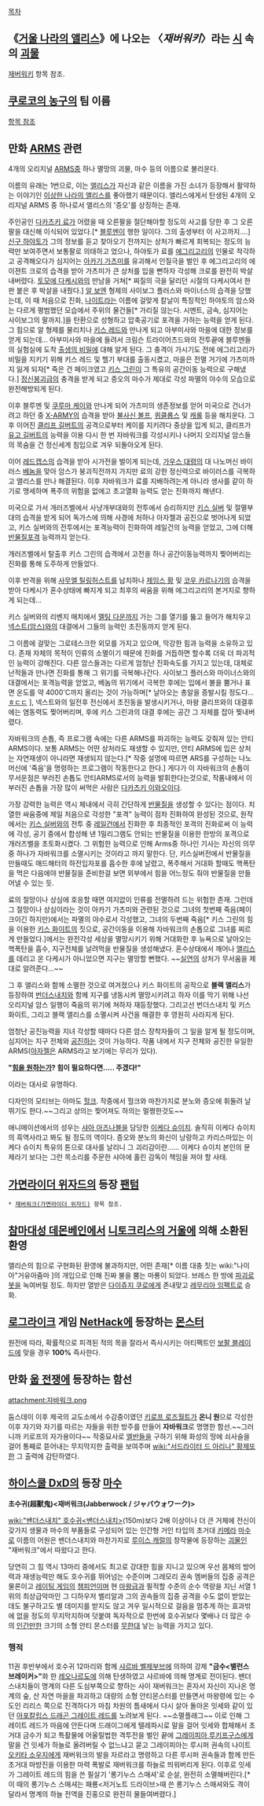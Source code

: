 [[목차]]

== 《[[거울 나라의 앨리스]]》에 나오는 〈''재버워키''〉라는 [[시]] 속의 [[괴물]] ==
[[재버워키]] 항목 참조.

== [[쿠로코의 농구]]의 팀 이름 ==
[[재버워크(쿠로코의 농구)|항목 참조]]

== 만화 [[ARMS]] 관련 ==
4개의 오리지널 [[ARMS]]중 하나
멸망의 괴물, 마수 등의 이름으로 불리운다.

이름의 유래는 1번으로, 이는 [[앨리스]]가 자신과 같은 이름을 가진 소녀가 등장해서 활약하는 이야기인 [[이상한 나라의 앨리스]]를 좋아했기 때문이다. 앨리스에게서 탄생된 4개의 오리지널 ARMS 중 하나로서 앨리스의 '증오'를 상징하는 존재.

주인공인 [[다카츠키 료]]가 어렸을 때 오른팔을 절단해야할 정도의 사고를 당한 후 그 오른팔을 대신해 이식되어 있었다.[* [[블루멘]]이 행한 일이다. 그의 출생부터 이 사고까지....] [[신구 하야토]]가 그의 정보를 듣고 찾아오기 전까지는 상처가 빠르게 회복되는 정도의 능력만 보여주면서 보통팔로 의태하고 었으나, 하야토가 료를 [[에그리고리]]의 인물로 착각하고 공격해오다가 심지어는 [[아카기 가츠미]]를 유괴해서 인질극을 벌인 후 에그리고리의 에이젼트 크로의 습격을 받아 가츠미가 큰 상처를 입을 뻔하자 각성해 크로를 완전히 박살내버렸다.
[[토모에 다케시]]와의 만남을 거쳐[* 찌질의 극을 달리던 시절의 다케시여서 한판 붙은 후 박살을 내줬다.] [[알 보엔]] 형제의 사이보그 플러스와 마이너스의 습격을 당했는데, 이 때 처음으로 진화, [[나이트]]라는 이름에 걸맞게 칼날이 특징적인 하야토의 암스와는 다르게 평범했던 모습에서 주위의 물건들[* 가리질 않는다. 시멘트, 금속, 심지어는 사이보그의 팔까지.]을 탄환으로 성형하고 압축공기로 포격을 가하는 능력을 얻게 된다. 그 힘으로 알 형제를 물리치나 [[키스 레드]]와 만나게 되고 아부미사와 마을에 대한 정보를 얻게 되는데...
아부미사와 마을에 들려서 크림슨 트라이어츠드와의 전투끝에 블루멘들의 실험실에 도착 [[출생의 비밀]]에 대해 알게 된다. 그 충격이 가시기도 전에 에그리고리가 비밀을 지키기 위해 키스 레드 및 헬기 부대를 출동시켰고, 마을은 전멸 거기에 가츠미까지 잃게 되자[* 죽은 건 페이크였고 [[키스 그린]]이 그 특유의 공간이동 능력으로 구해냈다.] [[정신붕괴]]급의 충격을 받게 되고 증오의 마수가 제대로 각성 파멸의 야수의 모습으로 완전해방되게 된다.

이후 블루멘 및 [[쿠루마 케이]]와 만나게 되어 가츠미의 생존정보를 얻어 미국으로 건너가려고 하던 중 [[X-ARMY]]의 습격을 받아 [[불사신 볼프]], [[퀴클롭스]] 및 [[캐롤]] 등을 해치운다. 그 후 이어진 [[클리프 길버트]]의 공격으로부터 케이를 지키려다 중상을 입게 되고, 클리프가 [[유고 길버트]]의 능력을 이용 다시 한 번 자바워크를 각성시키나 나머지 오리지널 암스들의 목숨을 건 정신세계 침입으로 겨우 되돌아오게 된다.

이어 [[레드캡스]]의 습격을 받아 시가전을 벌이게 되는데, [[가우스 대령]]의 대 나노머신 바이러스 [[베놈]]을 맞아 암스가 붕괴직전까지 가지만 료의 강한 정신력으로 바이러스를 극복하고 앨리스를 만나 해결된다. 이후 자바워크가 료를 지배하려는게 아니라 생사를 같이 하기로 맹세하며 폭주의 위험을 없에고 초고열화 능력도 얻는 진화까지 해낸다.

미국으로 가서 개러즈벨에서 사냥개부대와의 전투에서 승리하지만 [[키스 실버]] 및 절멸부대의 습격을 받게 되어 독가스에 의해 사경에 처하나 아자젤과 공진으로 벗어나게 되었고, 키스 실버와의 전투에서는 포격능력이 진화하여 레일건의 능력을 얻었고, 그에 더해 [[반물질]]포격 능력까지 얻는다.

개러즈벨에서 탈출후 키스 그린의 습격에서 고전을 하나 공간이동능력까지 찢어버리는 진화를 통해 도주하게 만들었다.

이후 반격을 위해 [[사무엘 틸링허스트]]를 납치하나 [[제임스 황]] 및 [[코우 카르나기]]의 습격을 받아 다케시가 혼수상태에 빠지게 되고 최후의 싸움을 위해 에그리고리의 본거지로 향하게 되는데...

키스 실버와의 리벤지 매치에서 [[멜팅 다운]]까지 가는 그를 열기를 뚫고 들어가 해치우고 [[넥스트(암스)]]와의 대결에서 그들의 능력인 초진동까지 얻게 된다.

그 이름에 걸맞는 그로테스크한 외모를 가지고 있으며, 막강한 힘과 능력을 소유하고 있다. 존재 자체의 목적이 인류의 소멸이기 때문에 진화를 거듭하면 할수록 더욱 더 파괴적인 능력이 강해진다. 다른 암스들과는 다르게 엄청난 진화속도를 가지고 있는데, 대체로 난적들과 만나면 진화를 통해 그 위기를 극복해나간다. 사이보그 플러스와 마이너스와의 대결에서는 포격능력을 얻었고, 베놈의 위기에서 극복한 후에는 입에서 불을 뿜거나 표면 온도를 약 4000'C까지 올리는 것이 가능하며[* 날아오는 총알을 증발시킬 정도다...[[ㅎㄷㄷ]] ], 넥스트와의 일전후 전신에서 초진동을 발생시키거나, 마왕 클리프와의 대결후에는 염동력도 찢어버리며, 후에 키스 그린과의 대결 후에는 공간 그 자체를 잡아 찢내버렸다.

자바워크의 손톱, 즉 프로그램 속에는 다른 ARMS를 파괴하는 능력도 갖춰져 있는 안티 ARMS이다. 보통 ARMS는 어떤 상처라도 재생할 수 있지만, 안티 ARMS에 입은 상처는 자연재생이 아니라면 재생되지 않는다.[* 작중 설명에 따르면 ARS를 구성하는 나노머신에 '죽음'을 명령하는 프로그램이 작동한다고 한다.] 게다가 이 자바워크의 손톱이 무서운점은 부러진 손톱도 안티ARMS로서의 능력을 발휘한다는것으로, 작품내에서 이 부러진 손톱을 가장 많이 써먹은 사람은 [[다카츠키 이와오]]이다.

가장 강력한 능력은 역시 체내에서 극히 간단하게 [[반물질]]을 생성할 수 있다는 점이다. 치열한 싸움중에 제일 처음으로 각성한 "포격" 능력이 점차 진화하여 완성된 것으로, 원작에서는 [[키스 실버]]와의 전투 중 [[레일건]]에서 진화한 후 최종적인 포격의 진화로써 이 능력에 각성, 공기 중에서 합성해 낸 1밀리그램도 안되는 반물질을 이용한 한방의 포격으로 개러즈벨을 초토화시켰다.
그 위험한 능력으로 인해 Arms중 하나인 기사는 자신의 의무중 하나가 자바워크를 소멸시키는 것이라고 까지 말한다. 단, 키스실버전에서 반물질을 만들때도 매드해터의 하전입자포를 흡수한 후에 날렸고, 폭주해서 거대화 할때도 핵폭탄을 먹은 다음에야 반물질을 준비한걸 보면 외부에서 힘을 어느정도 줘야 반물질을 만들어낼 수 있는 듯.

료의 절망이나 상심에 호응할 때면 여지없이 인류를 전멸하려 드는 위험한 존재. 그런데 그 절망이나 상심이라는 것이 아카기 가츠미와 관련된 것으로 그녀의 첫번째 죽음(페이크이긴 하지만)에서는 파멸의 야수로서 각성했고, 그녀의 두번째 죽음[* 키스 그린의 힘을 이용한 [[키스 화이트]]의 짓으로, 공간이동을 이용해 자바워크의 손톱으로 그녀를 찌르게 만들었다.]에서는 완전각성 세상을 멸망시키기 위해 거대화한 후 뉴욕으로 날아오는 핵폭탄을 흡수, 지구전체를 날려먹을 반물질을 생성해냈다. 혼수상태에서 깨어나 [[앨리스]]를 데리고 온 다케시가 아니었으면 지구는 멸망할 뻔했다. ~~[[실연]]의 상처가 무서움을 제대로 알려준다...~~

그 후 앨리스와 함께 소멸한 것으로 여겨졌으나 키스 화이트의 공작으로 '''블랙 앨리스'''가 등장하여 [[번더스내치]]와 함께 지구를 냉동시켜 멸망시키려고 하자 이를 막기 위해 나선 오리지널 암스 일행이 죽음의 위기에 쳐하자 재등장했다. 그리고선 번더스내치 및 키스 화이트, 그리고 블랙 앨리스를 소멸시켜 사건을 해결한 후 영원히 사라지게 된다.

엄청난 공진능력을 지녀 각성할 때마다 다른 암스 장착자들이 그 일을 알게 될 정도이며, 심지어는 지구 전체와 [[공진]]하는 것이 가능하다. 작품 내에서 지구 전체와 공진한 유일한 ARMS([[아자젤]]은 ARMS라고 보기에는 무리가 있다). 

'''"[[힘을 원하는가]]? 힘이 필요하다면..... 주겠다!"'''

이라는 대사로 유명하다.

디자인의 모티브는 아마도 [[헐크]]. 작중에서 헐크와 마찬가지로 분노와 증오에 휘둘려 날뛰기도 한다.~~그리고 상의는 찢어져도 하의는 멀쩡한것도~~

애니메이션에서의 성우는 [[샤아 아즈나블]]을 담당한 [[이케다 슈이치]]. 솔직히 이케다 슈이치의 흑역사라고 봐도 될 정도의 역이다. 증오와 분노의 화신이 낭랑하고 카리스마있는 이케다 슈이치 특유의 톤으로 대사를 날리니 그 괴리감이란...... 이케다 슈이치 본인의 문제라기 보다는 그런 목소리를 주문한 샤아에 홀린 감독이 책임을 져야 할 사태.

== [[가면라이더 위자드]]의 등장 [[팬텀(가면라이더 위자드)|팬텀]] ==
 * [[재버워크(가면라이더 위자드)]] 항목 참조.

== [[참마대성 데몬베인]]에서 [[니토크리스의 거울]]에 의해 소환된 환영 ==
앨리슨의 힘으로 구현화된 환영에 불과하지만, 어떤 존재[* 이름 대충 짓는 wiki:"나이아"거유아줌마 ]의 개입으로 인해 진짜 불을 뿜는 마룡이 되었다. 브레스 한 방에 [[파괴로봇]]을 녹여버릴 정도. 하지만 열받은 [[다이쥬지 쿠로]]에게 존내맞고 [[레무리아 임팩트]]로 승화.

== [[로그라이크]] 게임 [[NetHack]]에 등장하는 [[몬스터]] ==
원전에 따라, 확률적으로 피격된 적의 목을 잘라서 즉사시키는 아티팩트인 [[보팔 소드|보팔 블레이드]]에 맞을 경우 '''100%''' 즉사한다.

== 만화 [[웁 전쟁]]에 등장하는 함선 ==
attachment:자바워크.png

둠스데이 이후 제국의 교도소에서 수감중이였던 [[키로프 로즈월트]]가 '''온니 원'''으로 각성한 이후 자기와 자기를 따르는 자들을 위한 방주를 만들어 '''자바워크'''로 명명한 함선.~~그러니까 키로프의 자가용이다~~ 작중묘사로 [[엘반]]들을 구하기 위해 화성의 땅에 쇠사슬을 걸어 통째로 뜯어내는 무지막지한 출력을 보여주며 [[wiki:"서드라이터 드 아리나" 황제]]또한 그 출력에 감탄하였다.

== [[하이스쿨 DxD]]의 등장 [[마수]] ==
'''초수귀(超獸鬼)<재버워크(Jabberwock / ジャバウォワーク)>'''

[[wiki:"밴더스내치" 호수귀<밴더스내치>]](150m)보다 2배 이상이나 더 큰 거체에 전신이 갖가지 생물과 마수의 부품들로 구성되어 있는 인간형 거인 타입의 초거대 [[키메라]] [[마수]]로 이름의 어원은 밴더스내치와 마찬가지로 [[루이스 캐럴]]의 창작물에 등장하는 [[괴물]]인 "재버워크"에서 따왔다고 한다.

당연히 그 힘 역시 13마리 중에서도 최고로 강대한 힘을 지니고 있으며 우선 몸체의 방어력과 재생능력만 해도 호수귀를 뛰어넘는 수준이며 그레모리 권속 멤버들의 집중 공격은 물론이고 [[레이팅 게임]]의 [[챔피언]]이며 현 [[마왕]]급과 필적할 수준의 순수 역량을 지닌 서열 1위의 최상급악마인 그 디하우저 벨리알과 그의 권속들의 집중 공격을 수도 없이 받았는데도 불구하고도 별 데미지를 받지도 않고 겨우 일시적으로 걸음을 멈추게 하는 효과밖에 없을 정도의 무지막지하며 덧붙여 독자적으로 한번에 호수귀보다 몇배나 더 많은 수의 [[인간]]만한 크기의 소형 안티 몬스터를 [[무한대]] 낳는 능력을 가지고 있다.

=== 행적 ===
11권 후반부에서 호수귀 12마리와 함께 [[샤르바 벨제부브]]에 의하여 강제 '''"금수<밸런스 브레이커>"'''화 한 [[레오나르도]]에 의해 탄생하였고 샤르바에 의해 명계로 전이된다. 밴더스내치들이 명계의 다른 도심부쪽으로 향하는 사이 재버워크는 혼자서 자신이 지나온 명계의 숲, 산 자연 마을을 파괴하고 대량의 소형 안티몬스터를 만들면서 마왕령에 있는 수도인 리리스 쪽으로 진격하다가 마침 차원의 틈새에서 다시 살아 돌아온 잇세와 같이 있던 [[아포칼립스 드래곤 그레이트 레드]]를 노려보게 된다. ~~소멸플래그~~ 이로 인해 그레이트 레드가 마음에 안든다며 드래이그에게 텔레파시로 말을 걸어 잇세와 합체해서 초거대 금수가 되고 특촬물에 어울릴법한 격투전을 벌인 끝에 [[그레이피아 루키프구스]]에게 말을 건 잇세가 하늘로 올려버릴 수 없느냐고 묻고 그레이피아는 루시퍼 권속의 나이트 [[오키타 소우지]]에게 재버워크의 발을 자르라고 명령하고 다른 루시퍼 권속들과 함께 만든 초거대 마방진을 이용한 마력 폭발로 재버워크를 하늘로 띄워버리게 된다. 이후로 잇세가 그레이트 레드의 힘을 쓴 필살기 '롱기누스 스매셔'로 순살, 완전히 소멸해버린다.[* 이 때의 롱기누스 스매셔는 패룡<저거노트 드라이브>때 쓴 롱기누스 스매셔와도 격이 달라서 명계의 하늘 전역을 진홍으로 완전히 물들여버렸다.]
